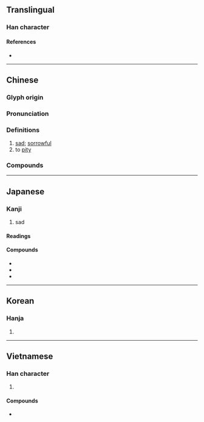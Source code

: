 {{character info}}
==Translingual==

===Han character===
{{Han char|rn=61|rad=心|as=08|sn=12|four=11331|canj=LYP|ids=⿱非心}}

====References====
* {{Han ref|kx=0388.370|dkj=10720|dj=0721.290|hdz=42310.040|uh=60B2|ud=24754|bh=B464|bd=46180}}

----

==Chinese==
{{zh-forms}}

===Glyph origin===
{{Han etym}}

===Pronunciation===
{{zh-pron
|m=bēi
|m-s=
|c=bei1
|c-t=
|g=
|h=pfs=pî
|j=
|mb=
|md=
|mn=pi
|mn-t=bui1
|w=1pe
|x=
|mc=y
|oc=y
|cat=a,v
}}

===Definitions===
{{zh-hanzi}}

# [[sad]]; [[sorrowful]]
# to [[pity]]

===Compounds===
{{zh-der|慈悲殺人|悲喜交加|悲楚|悲憤填膺|大悲心|大發慈悲|悲喜交集|悲嘆|大悲咒|悲憐|悲嚎|悲歡歲月|大悲|悲辛|悲思|悲悽|悲不自勝|悲慘世界|可悲|悲懷|悲笳|悲風|悲吒|悲觀主義|悲從中來|悲悲戚戚|傷悲|悲啼|慷慨悲歌|慈悲為本|慈悲為懷|慈悲|悲痛|悲劇反諷|悲回風|悲劇|悲鳴|悲酸|悲觀|悲號|悲聲|悲秋傷春|悲秋|悲田院|悲犬咸陽|悲涼|悲泣|悲泗淋漓|悲歡離合|悲歡聚散|悲歡合散|悲歡|悲歎|悲智|悲摧|悲戚|悲憫|悲憤|悲憂|悲慟|悲愴|悲感|悲愁|悲情|悲悼|悲悲切切|悲寂|悲天憫人|悲壯|悲喜兼集|悲喜交至|悲喜交并|悲喜交切|悲哀|悲傷|悲不可抑|悲願|悲憤詩|含悲|悲痛欲絕|悲田|悲傷感|悲喜|悲谷|性格悲劇|大悲水|悲篥|大放悲聲|大慈大悲|大悲懺|悲天院|悲歌慷慨|含悲忍淚|悲心|悲慘|悲歌|悲咽|悲喜劇|悲苦|悲切|兔死狐悲|樂極則悲|樂極生悲|樂極悲來|打悲阿|狐兔之悲|樂極悲生|發悲|狐死兔悲|打悲|睹物興悲|茹泣吞悲|鼓琴悲|風木含悲|翟子悲|霸王悲歌|風樹之悲|轉悲為喜|離合悲歡|銜悲茹恨|遙悲|興盡悲來}}

----

==Japanese==

===Kanji===
{{ja-kanji|grade=3|rs=心08}}

# sad

====Readings====
{{ja-readings
|goon=ひ
|kanon=ひ
|kun=かな-し.い, かな-しむ, かな-しみ
}}

====Compounds====
* {{ja-r|悲%劇|ひ%げき|tragedy}}
* {{ja-r|悲%鳴|ひ%めい|scream}}
* {{ja-r|悲%喜|ひ%き|joys and sorrows}}

----

==Korean==

===Hanja===
{{ko-hanja|hangeul=비|eumhun=|rv=bi|mr=pi|y=pi}}

# {{rfdef|ko|sort=心08}}

----

==Vietnamese==

===Han character===
{{vi-hantu|[[bi]], [[bây]], [[bầy]], [[bay]]|rs=心08}}

# {{rfdef|vi|sort=心08}}

====Compounds====
* {{l|vi|悲𣇞|tr=[[bây giờ]]}}